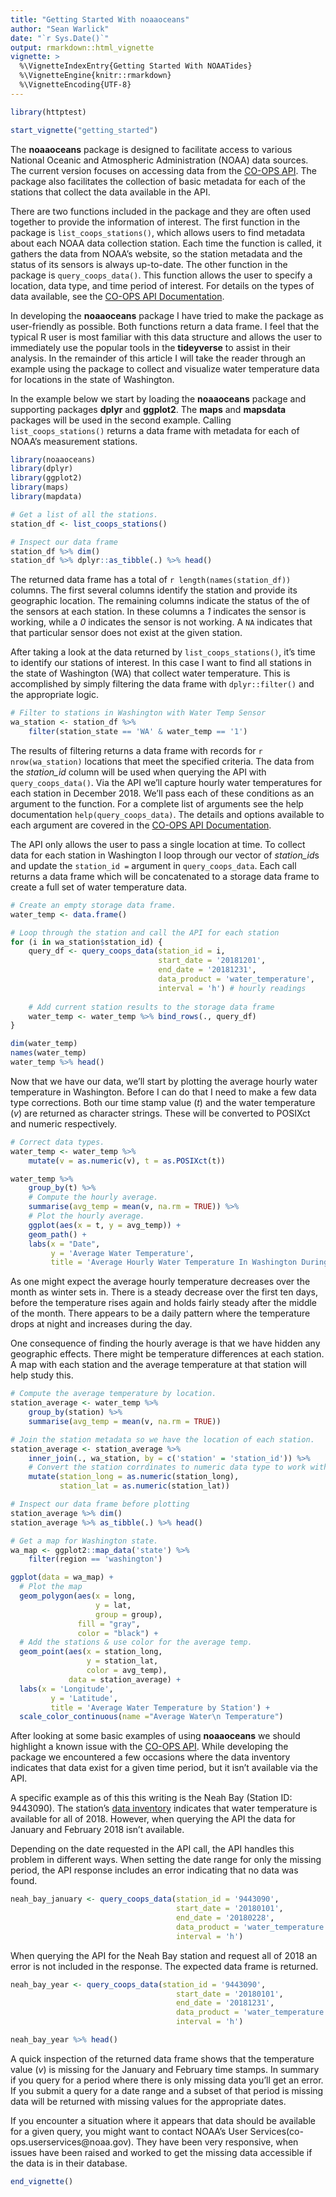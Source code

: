 ```yaml
---
title: "Getting Started With noaaoceans"
author: "Sean Warlick"
date: "`r Sys.Date()`"
output: rmarkdown::html_vignette
vignette: >
  %\VignetteIndexEntry{Getting Started With NOAATides}
  %\VignetteEngine{knitr::rmarkdown}
  %\VignetteEncoding{UTF-8}
---
```


```r
library(httptest)

start_vignette("getting_started")
```
The **noaaoceans** package is designed to facilitate access to various National Oceanic and Atmospheric Administration (NOAA) data sources.  The current version focuses on accessing data from the [CO-OPS API](https://tidesandcurrents.noaa.gov/api/).  The package also facilitates the collection of basic metadata for each of the stations that collect the data available in the API.  

There are two functions included in the package and they are often used together to provide the information of interest. The first function in the package is `list_coops_stations()`, which allows users to find metadata about each NOAA data collection station. Each time the function is called, it gathers the data from NOAA's website, so the station metadata and the status of its sensors is always up-to-date. The other function in the package is `query_coops_data()`.  This function allows the user to specify a location, data type, and time period of interest.  For details on the types of data available, see the [CO-OPS API Documentation](https://tidesandcurrents.noaa.gov/api/).

In developing the **noaaoceans** package I have tried to make the package as user-friendly as possible. Both functions return a data frame. I feel that the typical R user is most familiar with this data structure and allows the user to immediately use the popular tools in the **tideyverse** to assist in their analysis.  In the remainder of this article I will take the reader through an example using the package to collect and visualize water temperature data for locations in the state of Washington.  

In the example below we start by loading the **noaaoceans** package and supporting packages **dplyr** and **ggplot2**. The **maps** and **mapsdata** packages will be used in the second example. Calling `list_coops_stations()` returns a data frame with metadata for each of NOAA's measurement stations. 
```r
library(noaaoceans)
library(dplyr)
library(ggplot2)
library(maps)
library(mapdata)

# Get a list of all the stations.
station_df <- list_coops_stations()

# Inspect our data frame
station_df %>% dim()
station_df %>% dplyr::as_tibble(.) %>% head()
```

The returned data frame has a total of `r length(names(station_df))` columns.  The first several columns  identify the station and provide its geographic location.  The remaining columns indicate the status of the of the sensors at each station.  In these columns a *1* indicates the sensor is working, while a *0* indicates the sensor is not working. A `NA` indicates that that particular sensor does not exist at the given station.  
  
After taking a look at the data returned by `list_coops_stations()`, it's time to identify our stations of interest.  In this case I want to find all stations in the state of Washington (WA) that collect water temperature.  This is accomplished by simply filtering the data frame with `dplyr::filter()` and the appropriate logic.   
```r
# Filter to stations in Washington with Water Temp Sensor
wa_station <- station_df %>% 
    filter(station_state == 'WA' & water_temp == '1')
``` 
The results of filtering returns a data frame with records for `r nrow(wa_station)` locations that meet the specified criteria.  The data from the *station_id* column will be used when querying the API with `query_coops_data()`. Via the API we'll capture hourly water temperatures for each station in December 2018.  We'll pass each of these conditions as an argument to the function.  For a complete list of arguments see the help documentation `help(query_coops_data)`. The details and options available to each argument are covered in the [CO-OPS API Documentation](https://tidesandcurrents.noaa.gov/api/).  

The API only allows the user to pass a single location at time. To collect data for each station in Washington I loop through our vector of *station_id*s and update the `station_id =` argument in `query_coops_data`.  Each call returns a data frame which will be concatenated to a storage data frame to create a full set of water temperature data. 

```r
# Create an empty storage data frame. 
water_temp <- data.frame()

# Loop through the station and call the API for each station
for (i in wa_station$station_id) {
    query_df <- query_coops_data(station_id = i,
                                 start_date = '20181201',
                                 end_date = '20181231',
                                 data_product = 'water_temperature',
                                 interval = 'h') # hourly readings
    
    # Add current station results to the storage data frame 
    water_temp <- water_temp %>% bind_rows(., query_df)
}
```
```r
dim(water_temp)
names(water_temp)
water_temp %>% head()
```
Now that we have our data, we'll start by plotting the average hourly water temperature in Washington. Before I can do that I need to make a few data type corrections. Both our time stamp value (*t*) and the water temperature (*v*) are returned as character strings. These will be converted to POSIXct and numeric respectively.   

```r
# Correct data types. 
water_temp <- water_temp %>% 
    mutate(v = as.numeric(v), t = as.POSIXct(t))

water_temp %>% 
    group_by(t) %>% 
    # Compute the hourly average. 
    summarise(avg_temp = mean(v, na.rm = TRUE)) %>% 
    # Plot the hourly average. 
    ggplot(aes(x = t, y = avg_temp)) +
    geom_path() +
    labs(x = "Date",
         y = 'Average Water Temperature',
         title = 'Average Hourly Water Temperature In Washington During December 2018')
```
As one might expect the average hourly temperature decreases over the month as winter sets in. There is a steady decrease over the first ten days, before the temperature rises again and holds fairly steady after the middle of the month. There appears to be a daily pattern where the temperature drops at night and increases during the day. 

One consequence of finding the hourly average is that we have hidden any geographic effects.  There might be temperature differences at each station. A map with each station and the average temperature at that station will help study this. 
```r
# Compute the average temperature by location. 
station_average <- water_temp %>% 
    group_by(station) %>% 
    summarise(avg_temp = mean(v, na.rm = TRUE)) 

# Join the station metadata so we have the location of each station.    
station_average <- station_average %>% 
    inner_join(., wa_station, by = c('station' = 'station_id')) %>% 
    # Convert the station corrdinates to numeric data type to work with plot
    mutate(station_long = as.numeric(station_long),
           station_lat = as.numeric(station_lat))

# Inspect our data frame before plotting
station_average %>% dim()
station_average %>% as_tibble(.) %>% head()
```
```r
# Get a map for Washington state.
wa_map <- ggplot2::map_data('state') %>% 
    filter(region == 'washington')

ggplot(data = wa_map) + 
  # Plot the map
  geom_polygon(aes(x = long,
                   y = lat,
                   group = group),
               fill = "gray",
               color = "black") + 
  # Add the stations & use color for the average temp. 
  geom_point(aes(x = station_long,
                 y = station_lat,
                 color = avg_temp),
             data = station_average) + 
  labs(x = 'Longitude',
         y = 'Latitude',
         title = 'Average Water Temperature by Station') + 
  scale_color_continuous(name ="Average Water\n Temperature")
```

After looking at some basic examples of using **noaaoceans** we should highlight a known issue with the [CO-OPS API](https://tidesandcurrents.noaa.gov/api/). While developing the package we encountered a few occasions where the data inventory indicates that data exist for a given time period, but it isn't available via the API.

A specific example as of this this writing is the Neah Bay (Station ID: 9443090).  The station's [data inventory](https://tidesandcurrents.noaa.gov/inventory.html?id=9443090) indicates that water temperature is available for all of 2018.  However, when querying the API the data for January and February 2018 isn't available. 

Depending on the date requested in the API call, the API handles this problem in different ways. When setting the date range for only the missing period, the API response includes an error indicating that no data was found.

```r
neah_bay_january <- query_coops_data(station_id = '9443090',
                                     start_date = '20180101',
                                     end_date = '20180228',
                                     data_product = 'water_temperature',
                                     interval = 'h')

```
When querying the API for the Neah Bay station and request all of 2018 an error is not included in the response. The expected data frame is returned. 
```r
neah_bay_year <- query_coops_data(station_id = '9443090',
                                     start_date = '20180101',
                                     end_date = '20181231',
                                     data_product = 'water_temperature',
                                     interval = 'h')

neah_bay_year %>% head()


```
A quick inspection of the returned data frame shows that the temperature value (*v*) is missing for the January and February time stamps. In summary if you query for a period where there is only missing data you'll get an error. If you submit a query for a date range and a subset of that period is missing data will be returned with missing values for the appropriate dates. 

If you encounter a situation where it appears that data should be available for a given query, you might want to contact NOAA's User Services(co-ops.userservices@noaa.gov). They have been very responsive, when issues have been raised and worked to get the missing data accessible if the data is in their database. 
```r
end_vignette()
```
